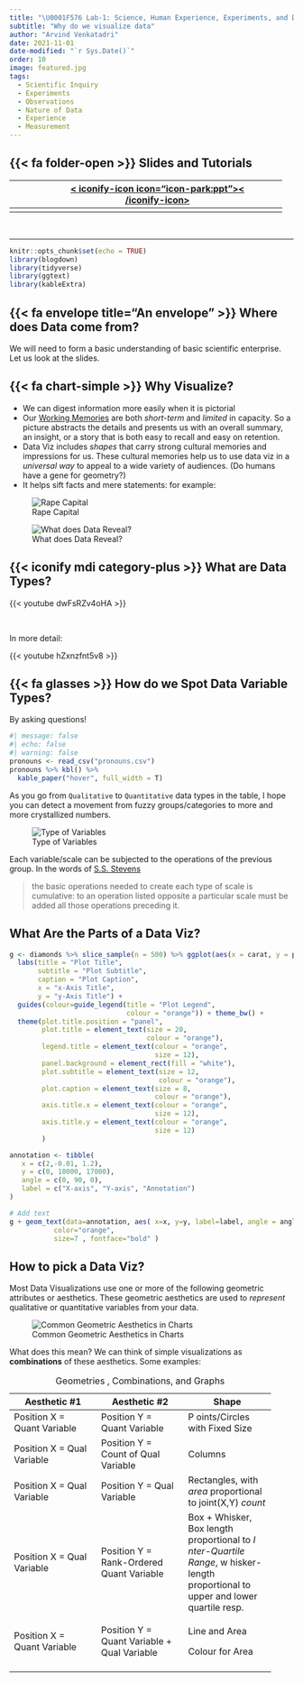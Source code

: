 ```yaml
---
title: "\U0001F576 Lab-1: Science, Human Experience, Experiments, and Data"
subtitle: "Why do we visualize data"
author: "Arvind Venkatadri"
date: 2021-11-01
date-modified: "`r Sys.Date()`"
order: 10
image: featured.jpg
tags: 
  - Scientific Inquiry
  - Experiments
  - Observations
  - Nature of Data
  - Experience
  - Measurement
---
```


## {{< fa folder-open >}} Slides and Tutorials

+-----+-----+--------------------------------------------------+-----+
|     |     | <a href="~/content/slides/analy                  |     |
|     |     |                                                  |     |
|     |     |              tics-slides/Nature-of-Data.txt"> \< |     |
|     |     | iconify-icon icon="icon-park:ppt"\>\<            |     |
|     |     | /iconify-icon\></a>                              |     |
+=====+=====+==================================================+=====+
|     |     |                                                  |     |
+-----+-----+--------------------------------------------------+-----+

<a href="/content/slides/r-slides/nature-of-data/index.qmd">
<i class="fa-solid fa-file-powerpoint fa-2x"></i></a>     

------------------------------------------------------------------------

```r

knitr::opts_chunk$set(echo = TRUE)
library(blogdown)
library(tidyverse)
library(ggtext)
library(kableExtra)

```

## {{< fa envelope title="An envelope" >}} Where does Data come from?

We will need to form a basic understanding of basic scientific
enterprise. Let us look at the slides.

## {{< fa chart-simple >}} Why Visualize?

-   We can digest information more easily when it is pictorial
-   Our [Working
    Memories](https://www.understood.org/en/articles/working-memory-what-it-is-and-how-it-works)
    are both *short-term* and *limited* in capacity. So a picture
    abstracts the details and presents us with an overall summary, an
    insight, or a story that is both easy to recall and easy on
    retention.\
-   Data Viz includes *shapes* that carry strong cultural memories and
    impressions for us. These cultural memories help us to use data viz
    in a *universal way* to appeal to a wide variety of audiences. (Do
    humans have a gene for geometry?)
-   It helps sift facts and mere statements: for example:

![Rape
Capital](/content/materials/images/rape-capital.png){fig-align="center"}

![What does Data
Reveal?](/content/materials/images/data-reveals-crime.png){fig-align="center"}

## {{< iconify mdi category-plus >}} What are Data Types?

{{< youtube dwFsRZv4oHA >}}

<br>

In more detail:

{{< youtube hZxnzfnt5v8 >}}

## {{< fa glasses >}} How do we Spot Data Variable Types? {#sec-data-types}

By asking questions!

::: column-page
```r
#| message: false
#| echo: false
#| warning: false
pronouns <- read_csv("pronouns.csv")
pronouns %>% kbl() %>%
  kable_paper("hover", full_width = T)
```
:::

As you go from `Qualitative` to `Quantitative` data types in the table,
I hope you can detect a movement from fuzzy groups/categories to more
and more crystallized numbers.

![Type of
Variables](/content/materials/images/Ratio-Interval-Ordinal-Nominal.PNG){fig-align="center"}

Each variable/scale can be subjected to the operations of the previous
group. In the words of [S.S.
Stevens](https://stats.idre.ucla.edu/other/mult-pkg/whatstat/what-is-the-difference-between-categorical-ordinal-and-interval-variables/)

> the basic operations needed to create each type of scale is
> cumulative: to an operation listed opposite a particular scale must be
> added all those operations preceding it.

## What Are the Parts of a Data Viz? {#sec-data-viz}

```r

g <- diamonds %>% slice_sample(n = 500) %>% ggplot(aes(x = carat, y = price, colour = cut)) + geom_point() +
  labs(title = "Plot Title", 
       subtitle = "Plot Subtitle",
       caption = "Plot Caption",
       x = "x-Axis Title",
       y = "y-Axis Title") + 
  guides(colour=guide_legend(title = "Plot Legend", 
                             colour = "orange")) + theme_bw() +
  theme(plot.title.position = "panel",
        plot.title = element_text(size = 20, 
                                  colour = "orange"),
        legend.title = element_text(colour = "orange", 
                                    size = 12),
        panel.background = element_rect(fill = "white"),
        plot.subtitle = element_text(size = 12, 
                                     colour = "orange"),
        plot.caption = element_text(size = 8, 
                                    colour = "orange"),
        axis.title.x = element_text(colour = "orange", 
                                    size = 12),
        axis.title.y = element_text(colour = "orange", 
                                    size = 12)
        )

annotation <- tibble(
   x = c(2,-0.01, 1.2),
   y = c(0, 10000, 17000),
   angle = c(0, 90, 0), 
   label = c("X-axis", "Y-axis", "Annotation")
)

# Add text
g + geom_text(data=annotation, aes( x=x, y=y, label=label, angle = angle),                 , 
           color="orange", 
           size=7 , fontface="bold" )
```

## How to pick a Data Viz?

Most Data Visualizations use one or more of the following geometric
attributes or aesthetics. These geometric aesthetics are used to
*represent* qualitative or quantitative variables from your data.

![Common Geometric Aesthetics in
Charts](/content/materials/images/common-aesthetics-1.png){fig-align="center"}

What does this mean? We can think of simple visualizations as
**combinations** of these aesthetics. Some examples:

::: column-body-outset
+---------------------+---------------------+---------------------+
| Aesthetic #1        | Aesthetic #2        | Shape               |
+=====================+=====================+=====================+
| Position X = Quant  | Position Y = Quant  | P oints/Circles     |
| Variable            | Variable            | with Fixed Size     |
+---------------------+---------------------+---------------------+
| Position X = Qual   | Position Y = Count  | Columns             |
| Variable            | of Qual Variable    |                     |
+---------------------+---------------------+---------------------+
| Position X = Qual   | Position Y = Qual   | Rectangles, with    |
| Variable            | Variable            | *area* proportional |
|                     |                     | to joint(X,Y)       |
|                     |                     | *count*             |
+---------------------+---------------------+---------------------+
| Position X = Qual   | Position Y =        | Box + Whisker, Box  |
| Variable            | Rank-Ordered Quant  | length proportional |
|                     | Variable            | to *I nter-Quartile |
|                     |                     | Range*, w           |
|                     |                     | hisker-length       |
|                     |                     | proportional to     |
|                     |                     | upper and lower     |
|                     |                     | quartile resp.      |
+---------------------+---------------------+---------------------+
| Position X = Quant  | Position Y = Quant  | Line and Area       |
| Variable            | Variable + Qual     |                     |
|                     | Variable            | Colour for Area     |
+---------------------+---------------------+---------------------+
|                     |                     |                     |
+---------------------+---------------------+---------------------+

: Geometries , Combinations, and Graphs
:::
